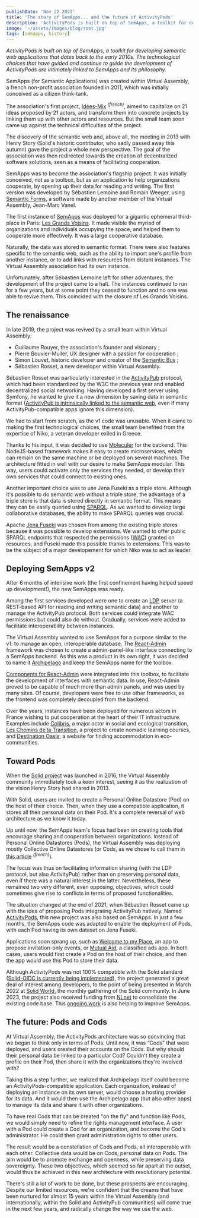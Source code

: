 ```yaml
---
publishDate: 'Nov 22 2023'
title: 'The story of SemApps... and the future of ActivityPods'
description: 'ActivityPods is built on top of SemApps, a toolkit for developing semantic web applications that dates back to the early 2010s. The technological choices that have guided and continue to guide the development of ActivityPods are intimately linked to SemApps and its philosophy.'
image: '~/assets/images/blog/root.jpg'
tags: [semapps, history]
---
```



_ActivityPods is built on top of SemApps, a toolkit for developing semantic web applications that dates back to the early 2010s. The technological choices that have guided and continue to guide the development of ActivityPods are intimately linked to SemApps and its philosophy._

SemApps (for Semantic Applications) was created within Virtual Assembly, a french non-profit association founded in 2011, which was initially conceived as a citizen think-tank.

The association's first project, [Idées-Mix](https://drive.google.com/file/d/0By8nyiKT594tb1plOU5GOW5CZkk/view?usp=sharing&resourcekey=0-C1qCChErHG5m60UULbHTvg) <sup>_(french)_</sup>, aimed to capitalize on 21 ideas proposed by 21 actors, and transform them into concrete projects by linking them up with other actors and resources. But the small team soon came up against the technical difficulties of the project.

The discovery of the semantic web and, above all, the meeting in 2013 with Henry Story (Solid's historic contributor, who sadly passed away this autumn) gave the project a whole new perspective. The goal of the association was then redirected towards the creation of decentralized software solutions, seen as a means of facilitating cooperation.

SemApps was to become the association's flagship project. It was initially conceived, not as a toolbox, but as an application to help organizations cooperate, by opening up their data for reading and writing. The first version was developed by Sébastien Lemoine and Romain Weeger, using [Semantic Forms](https://github.com/jmvanel/semantic_forms), a software made by another member of the Virtual Assembly, Jean-Marc Vanel.

The first instance of [SemApps](../) was deployed for a gigantic ephemeral third-place in Paris: [Les Grands Voisins](https://lesgrandsvoisins.org/). It made visible the myriad of organizations and individuals occupying the space, and helped them to cooperate more effectively. It was a large cooperative database.

<ImageCaption src={grandsVoisins.src} label="The first instance of SemApps for Les Grands Voisins" />

Naturally, the data was stored in semantic format. There were also features specific to the semantic web, such as the ability to import one's profile from another instance, or to add links with resources from distant instances. The Virtual Assembly association had its own instance.

Unfortunately, after Sébastien Lemoine left for other adventures, the development of the project came to a halt. The instances continued to run for a few years, but at some point they ceased to function and no one was able to revive them. This coincided with the closure of Les Grands Voisins.

## The renaissance

In late 2019, the project was revived by a small team within Virtual Assembly:

- Guillaume Rouyer, the association's founder and visionary ;
- Pierre Bouvier-Muller, UX designer with a passion for cooperation ;
- Simon Louvet, historic developer and creator of the [Semantic Bus](https://assemblee-virtuelle.github.io/semantic-bus-documentation/) ;
- Sébastien Rosset, a new developer within Virtual Assembly.

Sébastien Rosset was particularly interested in the [ActivityPub](https://www.w3.org/TR/activitypub) protocol, which had been standardized by the W3C the previous year and enabled decentralized social networking. Having developed a first server using Symfony, he wanted to give it a new dimension by saving data in semantic format ([ActivityPub is intrinsically linked to the semantic web](https://conf.tube/w/81248119-5e19-4798-bc37-f2cd5ed617c7), even if many ActivityPub-compatible apps ignore this dimension).

We had to start from scratch, as the v1 code was unusable. When it came to making the first technological choices, the small team benefited from the expertise of Niko, a veteran developer exiled in Greece.

Thanks to his input, it was decided to use [Moleculer](https://moleculer.services) for the backend. This NodeJS-based framework makes it easy to create microservices, which can remain on the same machine or be deployed on several machines. The architecture fitted in well with our desire to make SemApps modular. This way, users could activate only the services they needed, or develop their own services that could connect to existing ones.

<ImageCaption src={moleculerServices.src} label="Moleculer services in SemApps applications" />

Another important choice was to use Jena Fuseki as a triple store. Although it's possible to do semantic web without a triple store, the advantage of a triple store is that data is stored directly in semantic format. This means they can be easily queried using [SPARQL](https://fr.wikipedia.org/wiki/SPARQL). As we wanted to develop large collaborative databases, the ability to make SPARQL queries was crucial.

Apache [Jena Fuseki](https://jena.apache.org/documentation/fuseki2/) was chosen from among the existing triple stores because it was possible to develop extensions. We wanted to offer public SPARQL endpoints that respected the permissions ([WAC](https://solid.github.io/web-access-control-spec/)) granted on resources, and Fuseki made this possible thanks to extensions. This was to be the subject of a major developement for which Niko was to act as leader.

## Deploying SemApps v2

After 6 months of intensive work (the first confinement having helped speed up development!), the new SemApps was ready.

Among the first services developed were one to create an [LDP](https://www.w3.org/TR/ldp/) server (a REST-based API for reading and writing semantic data) and another to manage the ActivityPub protocol. Both services could integrate WAC permissions but could also do without. Gradually, services were added to facilitate interoperability between instances.

The Virtual Assembly wanted to use SemApps for a purpose similar to the v1: to manage an open, interoperable database. The [React-Admin](https://marmelab.com/react-admin/) framework was chosen to create a admin-panel-like interface connecting to a SemApps backend. As this was a product in its own right, it was decided to name it [Archipelago](https://github.com/assemblee-virtuelle/archipelago) and keep the SemApps name for the toolbox.

[Components for React-Admin](https://semapps.org/docs/frontend) were integrated into this toolbox, to facilitate the development of interfaces with semantic data. In use, React-Admin proved to be capable of much more than admin panels, and was used by many sites. Of course, developers were free to use other frameworks, as the frontend was completely decoupled from the backend.

<ImageCaption
	src={archipelagoAv.src}
	url="https://archipel.assemblee-virtuelle.org"
	label="The Archipelago instance for Virtual Assembly"
/>

Over the years, instances have been deployed for numerous actors in France wishing to put cooperation at the heart of their IT infrastructure. Examples include [Colibris](https://www.colibris-lemouvement.org), a major actor in social and ecological transition, [Les Chemins de la Transition](https://lescheminsdelatransition.org), a project to create nomadic learning courses, and [Destination Oasis](https://destination-oasis.fr), a website for finding accommodation in eco-communities.

## Toward Pods

When the [Solid project](https://solidproject.org) was launched in 2016, the Virtual Assembly community immediately took a keen interest, seeing it as the realization of the vision Henry Story had shared in 2013.

With Solid, users are invited to create a Personal Online Datastore (Pod) on the host of their choice. Then, when they use a compatible application, it stores all their personal data on their Pod. It's a complete reversal of web architecture as we know it today.

Up until now, the SemApps team's focus had been on creating tools that encourage sharing and cooperation between organizations. Instead of Personal Online Datastores (Pods), the Virtual Assembly was deploying mostly Collective Online Datastores (or Cods, as we chose to call them in [this article](https://www.virtual-assembly.org/pods-and-cods/) <sup>_(french)_</sup>).

The focus was thus on facilitating information sharing (with the LDP protocol, but also ActivityPub) rather than on preserving personal data, even if there was a natural interest in the latter. Nevertheless, these remained two very different, even opposing, objectives, which could sometimes give rise to conflicts in terms of proposed functionalities.

The situation changed at the end of 2021, when Sébastien Rosset came up with the idea of proposing Pods integrating ActivityPub natively. Named [ActivityPods](https://activitypods.org), this new project was also based on SemApps. In just a few months, the SemApps code was adapted to enable the deployment of Pods, with each Pod having its own dataset on Jena Fuseki.

Applications soon sprang up, such as [Welcome to my Place](https://welcometomyplace.org), an app to propose invitation-only events, or [Mutual Aid](https://mutual-aid.app), a classified ads app. In both cases, users would first create a Pod on the host of their choice, and then the app would use this Pod to store their data.

Although ActivityPods was not 100% compatible with the Solid standard ([Solid-OIDC is currently being implemented](https://github.com/assemblee-virtuelle/activitypods/issues/121)), the project generated a great deal of interest among developers, to the point of being presented in March 2022 at [Solid World](https://vimeo.com/691410463#t=18m30s), the monthly gathering of the Solid community. In June 2023, the project also received funding from [NLnet](https://nlnet.nl) to consolidate the existing code base. This [ongoing work](the-road-towards-activitypods-2-0) is also helping to improve SemApps.

## The future: Pods and Cods

At Virtual Assembly, the ActivityPods architecture was so convincing that we began to think only in terms of Pods. Until now, it was “Cods" that were deployed, and users created their accounts on the Cods. But why should their personal data be linked to a particular Cod? Couldn't they create a profile on their Pod, then share it with the organizations they're involved with?

Taking this a step further, we realized that Archipelago itself could become an ActivityPods-compatible application. Each organization, instead of deploying an instance on its own server, would choose a hosting provider for its data. And it would then use the Archipelago app (but also other apps) to manage its data and share it with other organizations.

To have real Cods that can be created "on the fly" and function like Pods, we would simply need to refine the rights management interface. A user with a Pod could create a Cod for an organization, and become the Cod's administrator. He could then grant administration rights to other users.

<ImageCaption
	src={archipelLowTech.src}
	url="https://lowtechlab.org/fr/actualites-blog/l-archipel-low-tech-en-france-illustre"
	label="France's Low-Tech Archipelago. Do you see Pods and Cods?"
/>

The result would be a constellation of Cods and Pods, all interoperable with each other. Collective data would be on Cods, personal data on Pods. The aim would be to promote exchange and openness, while preserving data sovereignty. These two objectives, which seemed so far apart at the outset, would thus be achieved in this new architecture with revolutionary potential.

There's still a lot of work to be done, but these prospects are encouraging. Despite our limited resources, we're confident that the dreams that have been nurtured for almost 15 years within the Virtual Assembly (and internationally, within the Solid and ActivityPub communities) will come true in the next few years, and radically change the way we use the web.
